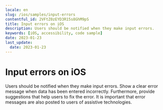 ```yaml
---
locale: en
slug: /ios/samples/input-errors
contentful_id: 2VFtZ0zEYD3R15s8GhM9pS
title: Input errors on iOS
description: Users should be notified when they make input errors.
keywords: [iOS, accessibility, code sample]
date: 2023-01-23
last_update:
  date: 2023-01-23
---
```


# Input errors on iOS

Users should be notified when they make input errors. Show a clear error message when data has been entered incorrectly. Furthermore, provide suggestions that help users to fix the error. It is important that error messages are also posted to users of assistive technologies.

<CodeSample id="input-errors" framework="ios" locale="en"/>

